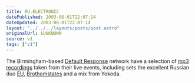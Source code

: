 ```yaml
---
title: RU.ELECTRONIC
datePublished: 2003-06-01T22:07:14
dateUpdated: 2003-06-01T22:07:14
layout: "../../../layouts/posts/post.astro"
originalUrl: $UNKNOWN
source: v1
tags: ["v1"]
---
```


The Birmingham-based [Default Response][1] network have a selection of [mp3 recordings][2] taken from their live events, including sets the excellent Russian duo [EU][3], [Brothomstates][4] and a mix from Yokoda.

[1]: http://www.defaultresponse.com/
[2]: http://www.defaultresponse.com/audio/ "Default Response: Latest Audio . Audio Archive"
[3]: http://www.defaultresponse.com/artists/full.php?id=23 "Default Response: EU"
[4]: http://www.defaultresponse.com/artists/full.php?id=7 "Default Response: Brothomstates"
